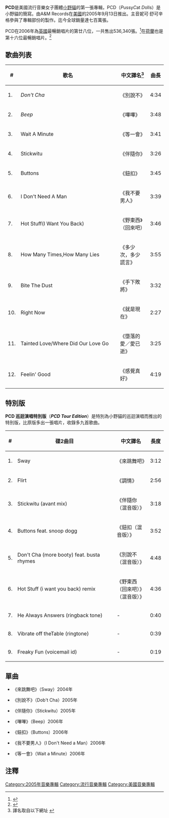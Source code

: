 {{Infobox Album | <!-- See Wikipedia:WikiProject_Albums -->
| Name        = PCD
| Type        = [[錄音室專輯|錄音室專輯]]
| Artist      = [[小野貓|小野貓]] 
| Cover       = pcdcover.jpg
| Released    = {{flagicon|UK}} 2005年9月12日<br />{{flagicon|USA}} 2005年9月13日<br />{{flagicon|Hong Kong}} 2006年10月9日<ref>{{Cite web |url=http://www.umg.com.hk/inter/cd_content.php?page=4&newrelease_no=774 |title=存档副本 |accessdate=2007-02-27 |archive-date=2007-09-27 |archive-url=https://web.archive.org/web/20070927000924/http://www.umg.com.hk/inter/cd_content.php?page=4&newrelease_no=774 |dead-url=no }}</ref>
| Genre       = [[流行音樂|流行音樂]]<br />[[R&B|R&B]]<br />[[Hip_hop|Hip hop]]<br />舞蹈音樂
| Length      = 
| Label       = [[A&M_Records|A&M]]
| Producer    = Timbaland, Rich Harrison, Cee-Lo Green, Polow Da Don, Sean Garrett, will.i.am, Ron Fair, Young Smoke, Siobhan Fahey, Kwamé, Robin Antin
| Reviews     = * All Music Guide {{Rating-5|3}} [http://www.allmusic.com/album/pcd-r790977 link] 
| This album  = ''PCD''<br />(2005)
| Next album  = ''[[Doll_Domination|Doll Domination]]''<br />(2008)
{{Extra album cover 2
| Upper caption = Alternate covers
| Type = album
| Cover =pcdtour.jpg
| Lower caption = 巡迴演唱特別版
}}
}}

'''PCD'''是美國流行音樂女子團體[[小野貓|小野貓]]的第一張專輯，PCD（''P''ussy''C''at ''D''olls）是小野貓的簡寫。由A&M Records在[[美國|美國]]的2005年9月13日推出。主音妮可·舒可辛格參與了專輯部份的製作。迄今全球銷量達七百萬張。

PCD在2006年為[[英國|英國]]最暢銷唱片的第廿八位，一共售出536,340張。<ref>{{Cite web |url=http://www.togerland.com/index.php?showtopic=28390 |title=英國頭五十位專輯 (2006) |access-date=2007-02-27 |archive-url=https://web.archive.org/web/20110717065611/http://www.togerland.com/index.php?showtopic=28390 |archive-date=2011-07-17 |dead-url=yes }}</ref>在[[荷蘭|荷蘭]]也是第十六位最暢銷唱片。<ref>{{Cite web |url=http://www.megacharts.nl/full.jsp |title=存档副本 |accessdate=2007-02-27 |archive-date=2007-06-10 |archive-url=https://web.archive.org/web/20070610130050/http://www.megacharts.nl/full.jsp |dead-url=yes }}</ref>

== 歌曲列表 ==
{| {{tablabonita}}
|- bgcolor="#CCCCCC"
! # !! width="300" |歌名 !! 中文譯名<ref>譯名取自以下網址 {{cite web |url=http://www.umusic.com.tw/pussycat/index.html |title=存档副本 |accessdate=2007-02-27 |deadurl=yes |archiveurl=https://web.archive.org/web/20070329083539/http://www.umusic.com.tw/pussycat/index.html |archivedate=2007-03-29 }}</ref> !! 曲長
|-
| 1. || ''Don't Cha'' || 《別說不》 || 4:34
|-
| 2. || ''Beep'' || 《嗶嗶》 || 3:48
|-
| 3. || Wait A Minute || 《等一會》 || 3:41
|-
| 4. || Stickwitu || 《伴隨你》 || 3:26
|-
| 5. || Buttons || 《鈕扣》 || 3:45
|-
| 6. || I Don't Need A Man || 《我不要男人》 || 3:39
|-
| 7. || Hot Stuff(I Want You Back) || 《野東西》（回來吧）|| 3:46
|-
| 8. || How Many Times,How Many Lies || 《多少次，多少謊言》 || 3:55
|-
| 9. || Bite The Dust || 《手下敗將》 || 3:32
|-
| 10. || Right Now || 《就是現在》 || 2:27
|-
| 11. || Tainted Love/Where Did Our Love Go || 《墮落的愛／愛已逝》 || 3:25
|-
| 12. || Feelin' Good || 《感覺真好》 || 4:19
|}

== 特別版 ==
'''PCD 巡迴演唱特別版'''（'''''PCD Tour Edition'''''）是特別為小野貓的巡迴演唱而推出的特別版，比原版多出一張唱片，收錄多九首歌曲。

{| {{tablabonita}}
|- bgcolor="#CCCCCC"
! # !! width="300" |碟2曲目 !! 中文譯名!! 長度 
|-
| 1. || Sway || 《來跳舞吧》 || 3:12
|-
| 2. || Flirt || 《調情》 || 2:56
|-
| 3. || Stickwitu (avant mix) || 《伴隨你（混音版）》 || 3:18
|-
| 4. || Buttons feat. snoop dogg || 《鈕扣（混音版）》 || 3:52
|-
| 5. || Don't Cha (more booty) feat. busta rhymes || 《別說不（混音版）》 || 4:48
|-
| 6. || Hot Stuff (i want you back) remix || 《野東西（回來吧）》（混音版）》 || 4:36
|-
| 7. || He Always Answers (ringback tone) || - || 0:40
|-
| 8. || Vibrate off theTable (ringtone) || - || 0:39
|-
| 9. || Freaky Fun (voicemail id) || - || 0:19
|}

== 單曲 ==

*《來跳舞吧》（Sway）2004年
 
*《別說不》（Dob't Cha）2005年

*《伴隨你》（Stickwitu）2005年

*《嗶嗶》（Beep）2006年

*《鈕扣》（Buttons）2006年

*《我不要男人》（I Don't Need a Man）2006年

*《等一會》（Wait a Minute）2006年

== 注釋 ==
<div class="references-small">
<references />
</div>

[[Category:2005年音樂專輯|Category:2005年音樂專輯]]
[[Category:流行音樂專輯|Category:流行音樂專輯]]
[[Category:美國音樂專輯|Category:美國音樂專輯]]